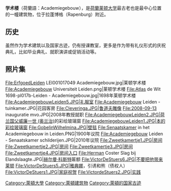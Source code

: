 '''学术楼'''（荷蘭語：Academiegebouw），是[[荷蘭|荷蘭]][[莱顿大学|莱顿大学]]最古老也是最中心位置的一幢建筑物，位于拉蓬博格（Rapenburg）附近。

==历史 ==
虽然作为学术建筑以及国家古迹，仍有授课教室，更多是作为带有礼仪形式的庆祝典礼，比如毕业典礼、就职演讲或促销活动等。

==照片集 ==
<gallery>
File:ErfgoedLeiden LEI001017049 Academiegebouw.jpg|莱顿学术楼
File:Academiegebouw Universiteit Leiden.png|莱顿学术楼
File:Atlas de Wit 1698-pl017b-Leiden - Academiegebouw.jpg|1698年莱顿学术楼
File:AcademiegebouwLeiden5.JPG|礼服室
File:Academiegebouw Leiden - tuinkamer.JPG|花园客房
File:Cleveringa.JPG|鲁道夫雕像
File:2008-09-13 inauguratie mvo.JPG|2008年教授就职
File:AcademiegebouwLeiden2.JPG|荷兰国父[[威廉一世_(奥兰治)|威廉一世 (奥兰治)]]的彩绘玻璃窗
File:AcademiegebouwLeiden1.JPG|本的彩绘玻璃窗
File:GobelinWilhelmina.JPG|壁毯
File:Senaatskamer in het Academiegebouw in Leiden.PNG|1900年议院
File:Academiegebouw Leiden - Senaatskamer schilderijen.JPG|2010年议院
File:Zweetkamertje1.JPG|房间
File:Zweetkamertje2.JPG|房间
File:Zweetkamertje3.JPG|房间
File:Zweetkamertje4.JPG|房间入口
File:Herman Coster Slag bij Elandslaagte.JPG|[[赫尔曼·科斯特|赫尔曼·科斯特]]匾额
File:VictorDeStuers6.JPG|不要把他带来莱顿
File:VictorDeStuers5.JPG|[[雅典娜|雅典娜]]，引诱和熊（债权人）
File:VictorDeStuers1.JPG|家庭祝贺
File:VictordeStuers2.JPG|实践
</gallery>

{{coord|display=title}}
[[Category:萊頓大學|Category:萊頓大學]]
[[Category:萊頓建筑物|Category:萊頓建筑物]]
[[Category:萊頓的国家古迹|Category:萊頓的国家古迹]]